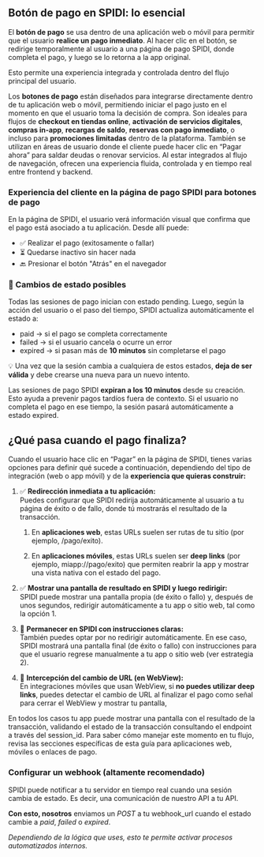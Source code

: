 
<Meta title="API/Sesion Boton de Pago/0. Resumen" />

## **Botón de pago en SPIDI: lo esencial** 

El **botón de pago** se usa dentro de una aplicación web o móvil para permitir que el usuario **realice un pago inmediato**. Al hacer clic en el botón, se redirige temporalmente al usuario a una página de pago SPIDI, donde completa el pago, y luego se lo retorna a la app original.

Esto permite una experiencia integrada y controlada dentro del flujo principal del usuario.

Los **botones de pago** están diseñados para integrarse directamente dentro de tu aplicación web o móvil, permitiendo iniciar el pago justo en el momento en que el usuario toma la decisión de compra. Son ideales para flujos de **checkout en tiendas online**, **activación de servicios digitales**, **compras in-app**, **recargas de saldo**, **reservas con pago inmediato**, o incluso para **promociones limitadas** dentro de la plataforma. También se utilizan en áreas de usuario donde el cliente puede hacer clic en “Pagar ahora” para saldar deudas o renovar servicios. Al estar integrados al flujo de navegación, ofrecen una experiencia fluida, controlada y en tiempo real entre frontend y backend.

### **Experiencia del cliente en la página de pago SPIDI para botones de pago** 

En la página de SPIDI, el usuario verá información visual que confirma que el pago está asociado a tu aplicación. Desde allí puede:

* ✅ Realizar el pago (exitosamente o fallar)  
* ⏳ Quedarse inactivo sin hacer nada  
* 🔙 Presionar el botón "Atrás" en el navegador

### **🔄 Cambios de estado posibles**

Todas las sesiones de pago inician con estado pending. Luego, según la acción del usuario o el paso del tiempo, SPIDI actualiza automáticamente el estado a:

* paid → si el pago se completa correctamente  
* failed → si el usuario cancela o ocurre un error  
* expired → si pasan más de **10 minutos** sin completarse el pago

💡 Una vez que la sesión cambia a cualquiera de estos estados, **deja de ser válida** y debe crearse una nueva para un nuevo intento.

Las sesiones de pago SPIDI **expiran a los 10 minutos** desde su creación. Esto ayuda a prevenir pagos tardíos fuera de contexto. Si el usuario no completa el pago en ese tiempo, la sesión pasará automáticamente a estado expired.

## **¿Qué pasa cuando el pago finaliza?**

Cuando el usuario hace clic en “Pagar” en la página de SPIDI, tienes varias opciones para definir qué sucede a continuación, dependiendo del tipo de integración (web o app móvil) y de la **experiencia que quieras construir:**

1. ✅ **Redirección inmediata a tu aplicación:**  
    Puedes configurar que SPIDI redirija automáticamente al usuario a tu página de éxito o de fallo, donde tú mostrarás el resultado de la transacción.  
   1. En **aplicaciones web**, estas URLs suelen ser rutas de tu sitio (por ejemplo, /pago/exito).

   2. En **aplicaciones móviles**, estas URLs suelen ser **deep links** (por ejemplo, miapp://pago/exito) que permiten reabrir la app y mostrar una vista nativa con el estado del pago.  
        
2. ✅ **Mostrar una pantalla de resultado en SPIDI y luego redirigir:**  
    SPIDI puede mostrar una pantalla propia (de éxito o fallo) y, después de unos segundos, redirigir automáticamente a tu app o sitio web, tal como la opción 1\.  
     
3. 🧭 **Permanecer en SPIDI con instrucciones claras:**  
    También puedes optar por no redirigir automáticamente. En ese caso, SPIDI mostrará una pantalla final (de éxito o fallo) con instrucciones para que el usuario regrese manualmente a tu app o sitio web (ver estrategia 2).

4. 🧩 **Intercepción del cambio de URL (en WebView):**  
   En integraciones móviles que usan WebView, si **no puedes utilizar deep links**, puedes detectar el cambio de URL al finalizar el pago como señal para cerrar el WebView y mostrar tu pantalla,

En todos los casos tu app puede mostrar una pantalla con el resultado de la transacción, validando el estado de la transacción consultando el endpoint a través del session\_id. Para saber cómo manejar este momento en tu flujo, revisa las secciones específicas de esta guía para aplicaciones web, móviles o enlaces de pago.

### 

### 

### **Configurar un webhook (altamente recomendado)**

SPIDI puede notificar a tu servidor en tiempo real cuando una sesión cambia de estado. Es decir, una comunicación de nuestro API a tu API.

**Con esto, nosotros** enviamos un <i>POST</i> a tu webhook_url cuando el estado cambie a <i>paid</i>, <i>failed</i> o <i>expired</i>.

<i>Dependiendo de la lógica que uses, esto te permite activar procesos automatizados internos.</i>
